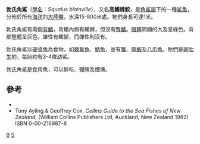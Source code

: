 {{Speciesbox 
| status = DD
| status_system = IUCN3.1
| status_ref=<ref name=iucn>Ebert, D.A., Serena, F. & Mancusi, C. 2009. Squalus blainville. The IUCN Red List of Threatened Species 2009: e.T161536A5446109. https://dx.doi.org/10.2305/IUCN.UK.2009-2.RLTS.T161536A5446109.en. Downloaded on 20 October 2017.</ref>
| taxon = Squalus blainville
| authority = ([[Antoine_Risso|Risso]], 1827)
| image = Squalus blainville (Longnose spurdog).gif
| range_map =Squalus_blainville_distmap.png
}}

'''勃氏角鯊'''（[[學名|學名]]：''Squalus blainville''），又名'''高鰭棘鮫'''，是[[角鯊屬|角鯊屬]]下的一種[[鯊魚|鯊魚]]，分佈於所有[[海洋|海洋]]的[[大陸棚|大陸棚]]，水深15-800米處。牠們身長可達1米。

勃氏角鯊有兩個[[背鰭|背鰭]]，背鰭內側有鰭棘，但沒有[[臀鰭|臀鰭]]。[[眼睛|眼睛]]明顯的大及呈綠色。背部整體呈灰色。雄性有鰭腳，而雌性則沒有。

勃氏角鯊以[[硬骨魚|硬骨魚]]為食物，如[[棘鬣魚|棘鬣魚]]、[[鯖魚|鯖魚]]，並有[[蟹|蟹]]、[[龍蝦|龍蝦]]及[[八爪魚|八爪魚]]。牠們是[[卵胎生|卵胎生]]的，每胎約有3-4條幼鯊。

勃氏角鯊是食用魚，可以鮮吃、鹽腌及煙燻。

== 參考 ==
* {{FishBase_species| genus = Squalus | species = blainville | month = March | year = 2006}}
* Tony Ayling & Geoffrey Cox, ''Collins Guide to the Sea Fishes of New Zealand'', (William Collins Publishers Ltd, Auckland, New Zealand 1982) ISBN 0-00-216987-8
{{Taxonbar|from=Q1637270}}

[[Category:角鯊屬|B]]
[[Category:1827年描述的鱼类|S]]
